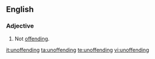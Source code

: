 ==English==

===Adjective===
{{en-adj}}

# Not [[offending]].

[[it:unoffending]]
[[ta:unoffending]]
[[te:unoffending]]
[[vi:unoffending]]